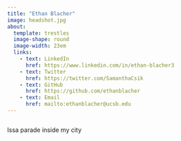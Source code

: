 ```yaml
---
title: "Ethan Blacher"
image: headshot.jpg
about: 
  template: trestles
  image-shape: round
  image-width: 23em
  links:
    - text: LinkedIn
      href: https://www.linkedin.com/in/ethan-blacher3
    - text: Twitter
      href: https://twitter.com/SamanthaCsik
    - text: GitHub
      href: https://github.com/ethanblacher
    - text: Email
      href: mailto:ethanblacher@ucsb.edu
---
```


```r

```

Issa parade inside my city
